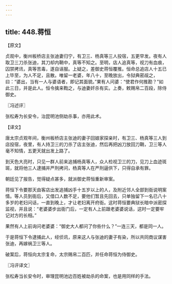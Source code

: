 ```yaml
---
---
---
```

title: 448.蒋恒
---



【原文】

贞观中，衡州板桥店主张迪妻归宁，有卫三、杨真等三人投宿，五更早发。夜有人取卫三刀杀张迪，其刀却内鞘中，真等不知之。至明，店人追真等，视刀有血痕，囚禁拷讯，真等苦毒，遂自诬服。上疑之，差御史蒋恒覆推。恒命总追店人十五已上毕至，为人不足，且散。唯留一老婆，年八十，至晚放出，令狱典密觇之，曰：“婆出，当有一人与婆语者，即记其面貌。”果有人问婆：“使君作何推勘？”如此三日，并是此人。恒令擒来鞫之，与迪妻奸杀有实。上奏，敕赐帛二百段，除侍御史。

〖冯述评〗

张松寿为长安令，治昆明池侧劫杀事，亦用此术。

【译文】

唐太宗贞观年间，衡州板桥店主张迪的妻子回娘家探亲时，有卫三、杨真等三人到店投宿，夜里，有人持卫三的刀杀了店主张迪，然后再把凶刀放回刀鞘，卫三等人毫不知情，五更天就出发上路了。

到天色大亮时，只见一群人前来追捕杨真等人，众人检视卫三的刀，见刀上血迹斑斑，就将他三人逮捕并严刑拷问，杨真等人在严刑逼供下，只得自承有罪。

朝廷见了报告，觉得疑点甚多，就派御史蒋恒重新审案。

蒋恒下令要那天由客店出发追捕凶手十五岁以上的人，及附近邻人全部到衙说明案情。等人员到衙后，又借口人数不足，要他们暂且先回去，只单独留下一名已八十多岁的老妇问话，一直到晚上，才让老妇离开府衙。这时蒋恒要典狱长暗中派密探监视，并且说：“老婆婆步出衙门后，一定有人上前跟老婆婆说话，这时一定要牢记对方的长相。”

果然有人上前询问老婆婆：“御史大人都问了你些什么？”一连三天，都是同一人。

于是蒋恒下令逮捕此人，经侦讯，原来这人与张迪的妻子有染，所以共同商议谋害张迪，再嫁祸卫三等人。

破案后，蒋恒向太宗复命，太宗赐帛二百匹，并任命蒋恒为侍御史。

〖冯评译文〗

张松寿当长安令时，审理昆明池边百姓被劫杀的命案，也是用同样的手法。